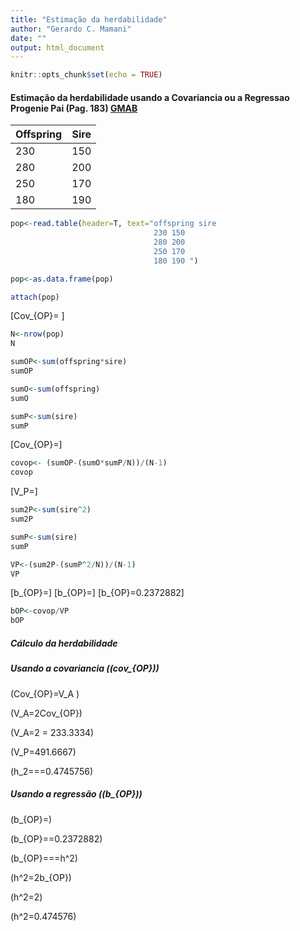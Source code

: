 ```yaml
---
title: "Estimação da herdabilidade"
author: "Gerardo C. Mamani"
date: ""
output: html_document
---
```


```r
knitr::opts_chunk$set(echo = TRUE)
```

#### Estimação da herdabilidade usando a Covariancia ou a Regressao Progenie Pai (Pag. 183) [GMAB](http://github.com)

Offspring | Sire  
---       | ---
230       | 150 
280       | 200 
250       | 170 
180       | 190

```r
pop<-read.table(header=T, text="offspring sire
                                230 150 
                                280 200 
                                250 170 
                                180 190 ")

```
```r
pop<-as.data.frame(pop)
```

```r
attach(pop)
```

\[Cov_{OP}= \frac{\sum{OP}-\frac{\sum{O}\sum{P}}{N}}{N-1}\]

```r
N<-nrow(pop)
N
```

```r
sumOP<-sum(offspring*sire)
sumOP
```
```r
sumO<-sum(offspring)
sumO
```
```r
sumP<-sum(sire)
sumP
```
\[Cov_{OP}=\frac{167200-\frac{940 \times 710}{4}}{4-1}\]

```r
covop<- (sumOP-(sumO*sumP/N))/(N-1)
covop
```

\[V_P=\frac{\sum{P^2}-\frac{(\sum{P})^2}{N}}{N-1}\]

```r
sum2P<-sum(sire^2)
sum2P
```
```r
sumP<-sum(sire)
sumP
```

```r
VP<-(sum2P-(sumP^2/N))/(N-1)
VP
```

\[b_{OP}=\frac{Cov_{OP}}{V_P}\]
\[b_{OP}=\frac{116.6667}{491.6667}\]
\[b_{OP}=0.2372882\]

```r
bOP<-covop/VP
bOP
```

##### Cálculo da herdabilidade

##### Usando a covariancia (\(cov_{OP}\))

\(Cov_{OP}=\frac{1}{2}V_A \)

\(V_A=2Cov_{OP}\)

\(V_A=2 \times 116.6667 = 233.3334\)

\(V_P=491.6667\)

\(h_2=\frac{V_A}{V_P}=\frac{233.333}{491.6667}=0.4745756\)


##### Usando a regressão (\(b_{OP}\))

\(b_{OP}=\frac{Cov_{OP}}{V_P}\)

\(b_{OP}=\frac{116.6667}{491.6667}=0.2372882\)

\(b_{OP}=\frac{\frac{1}{2}V_A}{V_P}=\frac{1}{2}\frac{V_A}{V_P}=\frac{1}{2}h^2\)

\(h^2=2b_{OP}\)

\(h^2=2\times0.2372882\)

\(h^2=0.474576\)



